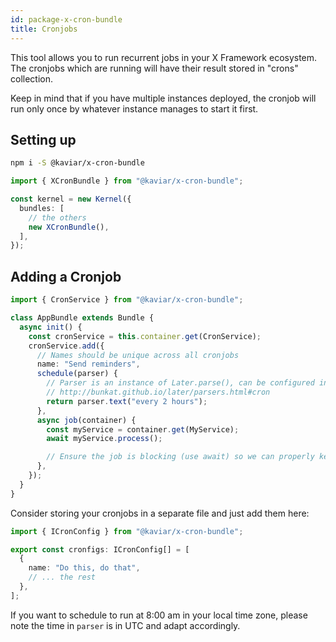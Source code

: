```yaml
---
id: package-x-cron-bundle
title: Cronjobs
---
```



<PackageHeader version="1.0.1" packageName="x-cron-bundle"  />

This tool allows you to run recurrent jobs in your X Framework ecosystem. The cronjobs which are running will have their result stored in "crons" collection.

Keep in mind that if you have multiple instances deployed, the cronjob will run only once by whatever instance manages to start it first.

## Setting up

```bash
npm i -S @kaviar/x-cron-bundle
```

```ts
import { XCronBundle } from "@kaviar/x-cron-bundle";

const kernel = new Kernel({
  bundles: [
    // the others
    new XCronBundle(),
  ],
});
```

## Adding a Cronjob

```ts
import { CronService } from "@kaviar/x-cron-bundle";

class AppBundle extends Bundle {
  async init() {
    const cronService = this.container.get(CronService);
    cronService.add({
      // Names should be unique across all cronjobs
      name: "Send reminders",
      schedule(parser) {
        // Parser is an instance of Later.parse(), can be configured in many forms
        // http://bunkat.github.io/later/parsers.html#cron
        return parser.text("every 2 hours");
      },
      async job(container) {
        const myService = container.get(MyService);
        await myService.process();

        // Ensure the job is blocking (use await) so we can properly keep track the execution
      },
    });
  }
}
```

Consider storing your cronjobs in a separate file and just add them here:

```ts title="cronjobs.ts"
import { ICronConfig } from "@kaviar/x-cron-bundle";

export const cronfigs: ICronConfig[] = [
  {
    name: "Do this, do that",
    // ... the rest
  },
];
```

If you want to schedule to run at 8:00 am in your local time zone, please note the time in `parser` is in UTC and adapt accordingly.
